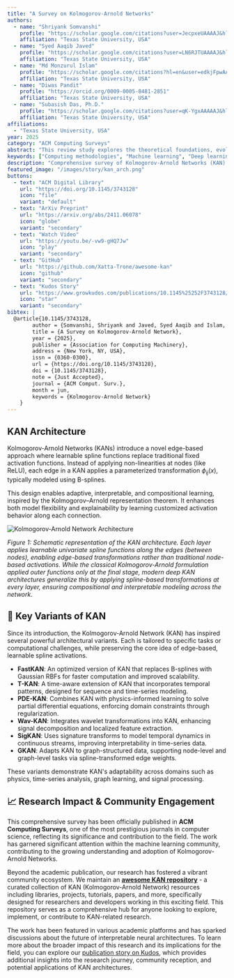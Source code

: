 ```yaml
---
title: "A Survey on Kolmogorov-Arnold Networks"
authors:
  - name: "Shriyank Somvanshi"
    profile: "https://scholar.google.com/citations?user=JecpxeUAAAAJ&hl=en"
    affiliation: "Texas State University, USA"
  - name: "Syed Aaqib Javed"
    profile: "https://scholar.google.com/citations?user=LN6RJTUAAAAJ&hl=en"
    affiliation: "Texas State University, USA"
  - name: "Md Monzurul Islam"
    profile: "https://scholar.google.com/citations?hl=en&user=edkjFpwAAAAJ"
    affiliation: "Texas State University, USA"
  - name: "Diwas Pandit"
    profile: "https://orcid.org/0009-0005-8481-2851"
    affiliation: "Texas State University, USA"
  - name: "Subasish Das, Ph.D."
    profile: "https://scholar.google.com/citations?user=qK-YgxAAAAAJ&hl=en"
    affiliation: "Texas State University, USA"
affiliations:
  - "Texas State University, USA"
year: 2025
category: "ACM Computing Surveys"
abstract: "This review study explores the theoretical foundations, evolution, applications, and future potential of Kolmogorov-Arnold Networks (KAN), a neural network model inspired by the Kolmogorov-Arnold representation theorem. KANs set themselves apart from traditional neural networks by employing learnable, spline-parameterized functions rather than fixed activation functions, allowing for flexible and interpretable representations of high-dimensional functions. The review explores Kan's architectural strengths, including adaptive edge-based activation functions that enhance parameter efficiency and scalability across varied applications such as time series forecasting, computational biomedicine, and graph learning. Key advancements including Temporal-KAN (T-KAN), FastKAN, and Partial Differential Equation (PDE) KAN illustrate KAN's growing applicability in dynamic environments, significantly improving interpretability, computational efficiency, and adaptability for complex function approximation tasks. Moreover, the paper discusses KANs integration with other architectures, such as convolutional, recurrent, and transformer-based models, showcasing its versatility in complementing established neural networks for tasks that require hybrid approaches. Despite its strengths, KAN faces computational challenges in high-dimensional and noisy data settings, sparking continued research into optimization strategies, regularization techniques, and hybrid models. This paper highlights KANs expanding role in modern neural architectures and outlines future directions to enhance its computational efficiency, interpretability, and scalability in data-intensive applications."
keywords: ["Computing methodologies", "Machine learning", "Deep learning theory", "Kolmogorov Arnold Networks (KAN)", "Model interpretability", "Applied computing", "Predictive analytics"]
description: "Comprehensive survey of Kolmogorov-Arnold Networks (KAN) exploring theoretical foundations, evolution, applications, and future potential in neural network architectures."
featured_image: "/images/story/kan_arch.png"
buttons:
  - text: "ACM Digital Library"
    url: "https://doi.org/10.1145/3743128"
    icon: "file"
    variant: "default"
  - text: "ArXiv Preprint"
    url: "https://arxiv.org/abs/2411.06078"
    icon: "globe"
    variant: "secondary"
  - text: "Watch Video"
    url: "https://youtu.be/-vw9-gHQ7Jw"
    icon: "play"
    variant: "secondary"
  - text: "GitHub"
    url: "https://github.com/Xatta-Trone/awesome-kan"
    icon: "github"
    variant: "secondary"
  - text: "Kudos Story"
    url: "https://www.growkudos.com/publications/10.1145%25252F3743128/reader"
    icon: "star"
    variant: "secondary"
bibtex: |
  @article{10.1145/3743128,
        author = {Somvanshi, Shriyank and Javed, Syed Aaqib and Islam, Md Monzurul and Pandit, Diwas and Das, Subasish},
        title = {A Survey on Kolmogorov-Arnold Network},
        year = {2025},
        publisher = {Association for Computing Machinery},
        address = {New York, NY, USA},
        issn = {0360-0300},
        url = {https://doi.org/10.1145/3743128},
        doi = {10.1145/3743128},
        note = {Just Accepted},
        journal = {ACM Comput. Surv.},
        month = jun,
        keywords = {Kolmogorov-Arnold Network}
    }
---
```


## KAN Architecture

Kolmogorov-Arnold Networks (KANs) introduce a novel edge-based approach where learnable spline functions replace traditional fixed activation functions. Instead of applying non-linearities at nodes (like ReLU), each edge in a KAN applies a parameterized transformation $\phi_{ij}(x)$, typically modeled using B-splines.

This design enables adaptive, interpretable, and compositional learning, inspired by the Kolmogorov–Arnold representation theorem. It enhances both model flexibility and explainability by learning customized activation behavior along each connection.

![Kolmogorov-Arnold Network Architecture](/images/story/kan_arch.png)

*Figure 1: Schematic representation of the KAN architecture. Each layer applies learnable univariate spline functions along the edges (between nodes), enabling edge-based transformations rather than traditional node-based activations. While the classical Kolmogorov-Arnold formulation applied outer functions only at the final stage, modern deep KAN architectures generalize this by applying spline-based transformations at every layer, ensuring compositional and interpretable modeling across the network.*

## 🌱 Key Variants of KAN

Since its introduction, the Kolmogorov-Arnold Network (KAN) has inspired several powerful architectural variants. Each is tailored to specific tasks or computational challenges, while preserving the core idea of edge-based, learnable spline activations.

- **FastKAN**: An optimized version of KAN that replaces B-splines with Gaussian RBFs for faster computation and improved scalability.
- **T-KAN**: A time-aware extension of KAN that incorporates temporal patterns, designed for sequence and time-series modeling.
- **PDE-KAN**: Combines KAN with physics-informed learning to solve partial differential equations, enforcing domain constraints through regularization.
- **Wav-KAN**: Integrates wavelet transformations into KAN, enhancing signal decomposition and localized feature extraction.
- **SigKAN**: Uses signature transforms to model temporal dynamics in continuous streams, improving interpretability in time-series data.
- **GKAN**: Adapts KAN to graph-structured data, supporting node-level and graph-level tasks via spline-transformed edge weights.

These variants demonstrate KAN's adaptability across domains such as physics, time-series analysis, graph learning, and signal processing.

<YouTube id="-vw9-gHQ7Jw" />

## 📈 Research Impact & Community Engagement

This comprehensive survey has been officially published in **ACM Computing Surveys**, one of the most prestigious journals in computer science, reflecting its significance and contribution to the field. The work has garnered significant attention within the machine learning community, contributing to the growing understanding and adoption of Kolmogorov-Arnold Networks.

Beyond the academic publication, our research has fostered a vibrant community ecosystem. We maintain an [**awesome KAN repository**](https://github.com/Xatta-Trone/awesome-kan) - a curated collection of KAN (Kolmogorov-Arnold Network) resources including libraries, projects, tutorials, papers, and more, specifically designed for researchers and developers working in this exciting field. This repository serves as a comprehensive hub for anyone looking to explore, implement, or contribute to KAN-related research.

The work has been featured in various academic platforms and has sparked discussions about the future of interpretable neural architectures. To learn more about the broader impact of this research and its implications for the field, you can explore our [publication story on Kudos](https://www.growkudos.com/publications/10.1145%25252F3743128/reader), which provides additional insights into the research journey, community reception, and potential applications of KAN architectures.
